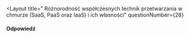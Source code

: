 
<Layout
  title="
Różnorodność współczesnych technik przetwarzania w chmurze (SaaS, PaaS oraz IaaS) i ich własności"
  questionNumber={28}
>
#### Odpowiedź
</Layout>